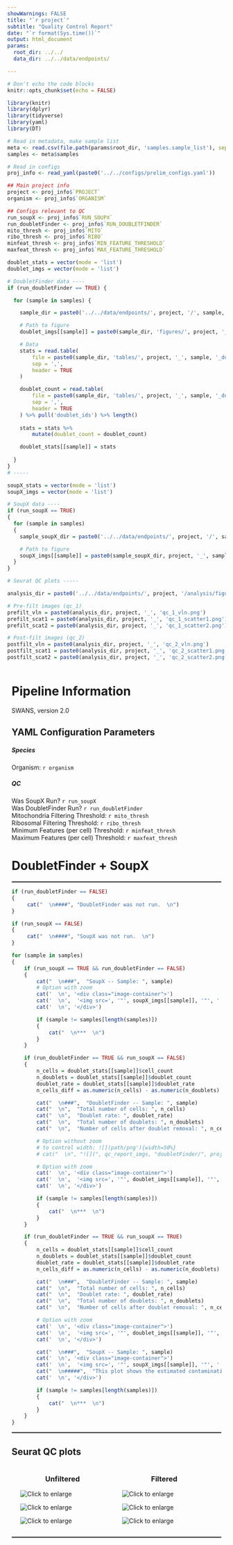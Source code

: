 ```yaml
---
showWarnings: FALSE
title: "`r project`"
subtitle: "Quality Control Report"
date: "`r format(Sys.time())`"
output: html_document
params:
  root_dir: ../../
  data_dir: ../../data/endpoints/

---
```


<style>
  .main-container {
      max-width: 100%;
      margin-left: 10px;
      margin-right: 10px;
      overflow-x: hidden;
  }
  .image-container {
    max-width: 95%;
    position: relative;
    margin-left: 10px;
    margin-right: 10px;
  }
  .image-container img {
    max-width: 95%;
    cursor: pointer;
    margin-left: 10px;
    margin-right: 10px;
  }
  .overlay {
    position: fixed;
    top: 0;
    left: 0;
    right: 0;
    bottom: 0;
    background-color: rgba(0, 0, 0, 0.5);
    display: none;
    z-index: 5;
  }
  .overlay.show {
    display: block;
  }
  .overlay img {
    position: absolute;
    top: 50%;
    left: 50%;
    transform: translate(-50%, -50%);
    max-width: 80%;
    max-height: 80%;
    transition: transform 0.3s ease;
  }
  .overlay img.enlarged {
    transform: translate(-50%, -50%) scale(2);
  }
  .overlay .close {
    position: absolute;
    top: 10px;
    right: 10px;
    font-size: 30px;
    color: white;
    cursor: pointer;
  }
</style>

<!-- There's gotta be a cleaner way tpo do this but I'm not good at JS -beigelk -->
<script>
  document.addEventListener("DOMContentLoaded", function() {
    const images = document.querySelectorAll(".image-container img");
    const overlay = document.createElement("div");
    overlay.classList.add("overlay");
    const overlayImg = document.createElement("img");
    overlay.appendChild(overlayImg);
    document.body.appendChild(overlay);
    const closeBtn = document.createElement("span");
    closeBtn.classList.add("close");
    closeBtn.innerHTML = "&times;";
    overlay.appendChild(closeBtn);
    images.forEach(function(image) {
      image.addEventListener("click", function() {
        image.classList.toggle("pop-out");
        overlay.style.display = image.classList.contains("pop-out") ? "block" : "none";
        overlayImg.src = this.src;
      });
    });
    // Click on overlay to close the pop-out
    overlay.addEventListener("click", function() {
      overlay.style.display = "none";
      images.forEach(function(image) {
        image.classList.remove("pop-out");
      });
    });
    // Close button
    closeBtn.addEventListener("click", function(e) {
      e.stopPropagation(); 
      overlay.style.display = "none";
      images.forEach(function(image) {
        image.classList.remove("pop-out");
      });
    });
  });
</script>

<style type="text/css">
    .main-container {
      max-width: 100%;
    }
    .row {
      max-width: 97%;
      display: flex;
    }
    .row-flex {
      max-width: 97%; 
      display: flex
      flex-flow: row wrap;
    }
    .col-flex-item {
      max-width: 97%;
      display: flex;
      flex-flow: column;
    }
</style>

```r

# Don't echo the code blocks
knitr::opts_chunk$set(echo = FALSE)

```

```r
library(knitr)
library(dplyr)
library(tidyverse)
library(yaml)
library(DT)
```

```r
# Read in metadata, make sample list
meta <- read.csv(file.path(params$root_dir, 'samples.sample_list'), sep = '\t', header = TRUE)
samples <- meta$samples
```

```r
# Read in configs
proj_info <- read_yaml(paste0('../../configs/prelim_configs.yaml'))

## Main project info
project <- proj_info$`PROJECT`   
organism <- proj_info$`ORGANISM`

## Configs relevant to QC
run_soupX <- proj_info$`RUN_SOUPX`
run_doubletFinder <- proj_info$`RUN_DOUBLETFINDER`
mito_thresh <- proj_info$`MITO`
ribo_thresh <- proj_info$`RIBO`
minfeat_thresh <- proj_info$`MIN_FEATURE_THRESHOLD`
maxfeat_thresh <- proj_info$`MAX_FEATURE_THRESHOLD`
```

```r

doublet_stats = vector(mode = 'list')
doublet_imgs = vector(mode = 'list')

# DoubletFinder data ----
if (run_doubletFinder == TRUE) {

  for (sample in samples) {

    sample_dir = paste0('../../data/endpoints/', project, '/', sample, '/', 'doubletFinder/')

    # Path to figure
    doublet_imgs[[sample]] = paste0(sample_dir, 'figures/', project, '_', sample, '_doublet.png')

    # Data
    stats = read.table(
        file = paste0(sample_dir, 'tables/', project, '_', sample, '_doubletfinder_stats.csv'),
        sep = ',',
        header = TRUE
    )

    doublet_count = read.table(
        file = paste0(sample_dir, 'tables/', project, '_', sample, '_doublet_ids.txt'),
        sep = ',',
        header = TRUE
    ) %>% pull('doublet_ids') %>% length()
    
    stats = stats %>%
        mutate(doublet_count = doublet_count)

    doublet_stats[[sample]] = stats
      
  }
}
# -----
```

```r

soupX_stats = vector(mode = 'list')
soupX_imgs = vector(mode = 'list')

# SoupX data ----
if (run_soupX == TRUE) 
{
  for (sample in samples) 
  {
    sample_soupX_dir = paste0('../../data/endpoints/', project, '/', sample, '/', 'soupX/')

    # Path to figure
    soupX_imgs[[sample]] = paste0(sample_soupX_dir, project, '_', sample, '_contam_plot.png')
  }
}

```


```r
# Seurat QC plots -----

analysis_dir = paste0('../../data/endpoints/', project, '/analysis/figures/')

# Pre-filt images (qc_1)
prefilt_vln = paste0(analysis_dir, project, '_', 'qc_1_vln.png')
prefilt_scat1 = paste0(analysis_dir, project, '_', 'qc_1_scatter1.png')
prefilt_scat2 = paste0(analysis_dir, project, '_', 'qc_1_scatter2.png')

# Post-filt images (qc_2)
postfilt_vln = paste0(analysis_dir, project, '_', 'qc_2_vln.png')
postfilt_scat1 = paste0(analysis_dir, project, '_', 'qc_2_scatter1.png')
postfilt_scat2 = paste0(analysis_dir, project, '_', 'qc_2_scatter2.png')

```

<div class="main-container">

# Pipeline Information
SWANS, version 2.0

## YAML Configuration Parameters
##### Species
Organism: `r organism`

##### QC
Was SoupX Run? `r run_soupX`    
Was DoubletFinder Run? `r run_doubletFinder`    
Mitochondria Filtering Threshold: `r mito_thresh`    
Ribosomal Filtering Threshold: `r ribo_thresh`    
Minimum Features (per cell) Threshold: `r minfeat_thresh`    
Maximum Features (per cell) Threshold: `r maxfeat_thresh`    

# DoubletFinder + SoupX
<hr style="border:1px solid gray"/>
```r
if (run_doubletFinder == FALSE)
{
	 cat("  \n####", "DoubletFinder was not run.  \n")
}

if (run_soupX == FALSE)
{
	 cat("  \n####", "SoupX was not run.  \n")
}

for (sample in samples) 
{
	if (run_soupX == TRUE && run_doubletFinder == FALSE) 
	{
        cat("  \n###",  "SoupX -- Sample: ", sample)
        # Option with zoom
        cat('  \n', '<div class="image-container">')
        cat('  \n',  '<img src=', '"', soupX_imgs[[sample]], '"', ' alt="Click to enlarge" width="60%"/>  \n', sep = '')
        cat('  \n', '</div>')

        if (sample != samples[length(samples)])
        {
            cat("  \n***  \n")
        }
	} 

	if (run_doubletFinder == TRUE && run_soupX == FALSE) 
	{
        n_cells = doublet_stats[[sample]]$cell_count
        n_doublets = doublet_stats[[sample]]$doublet_count
        doublet_rate = doublet_stats[[sample]]$doublet_rate
        n_cells_diff = as.numeric(n_cells) - as.numeric(n_doublets)

        cat("  \n###",  "DoubletFinder -- Sample: ", sample)
        cat("  \n",  "Total number of cells: ", n_cells)
        cat("  \n",  "Doublet rate: ", doublet_rate)
        cat("  \n",  "Total number of doublets: ", n_doublets)
        cat("  \n",  "Number of cells after doublet removal: ", n_cells_diff)

        # Option without zoom
        # to control width: ![](path/png'){width=50%}
        # cat("  \n", "![](", qc_report_imgs, "doubletFinder/", project, "_", sample, "_doublet", ".png){width=75%}", "  \n", sep = "")

        # Option with zoom
        cat('  \n', '<div class="image-container">')
        cat('  \n',  '<img src=', '"', doublet_imgs[[sample]], '"', ' alt="Click to enlarge" width="60%"/>  \n', sep = '')
        cat('  \n', '</div>')

        if (sample != samples[length(samples)])
        {
            cat("  \n***  \n")
        }
	} 

	if (run_doubletFinder == TRUE && run_soupX == TRUE) 
	{
        n_cells = doublet_stats[[sample]]$cell_count
        n_doublets = doublet_stats[[sample]]$doublet_count
        doublet_rate = doublet_stats[[sample]]$doublet_rate
        n_cells_diff = as.numeric(n_cells) - as.numeric(n_doublets)

        cat("  \n###",  "DoubletFinder -- Sample: ", sample)
        cat("  \n",  "Total number of cells: ", n_cells)
        cat("  \n",  "Doublet rate: ", doublet_rate)
        cat("  \n",  "Total number of doublets: ", n_doublets)
        cat("  \n",  "Number of cells after doublet removal: ", n_cells_diff)

        # Option with zoom
        cat('  \n', '<div class="image-container">')
        cat('  \n',  '<img src=', '"', doublet_imgs[[sample]], '"', ' alt="Click to enlarge" width="60%"/>  \n', sep = '')
        cat('  \n', '</div>')

        cat("  \n###",  "SoupX -- Sample: ", sample)
        cat('  \n', '<div class="image-container">')
        cat('  \n',  '<img src=', '"', soupX_imgs[[sample]], '"', ' alt="Click to enlarge" width="60%"/>  \n', sep = '')
        cat("  \n#####",  "This plot shows the estimated contamination fraction (ρ) — the proportion of RNA counts originating from ambient background rather than true cellular expression. The x-axis represents possible contamination levels, while the solid curve on the y-axis shows the posterior density: how likely each contamination level is, given the observed data. The teal vertical line marks the most probable contamination fraction, which is used to adjust the counts. The curve’s shape reflects confidence in the estimate — a sharp peak indicates a well-defined contamination level, while a flatter curve suggests more uncertainty. The dashed line represents assumptions on how likely contamination occurs.")
        cat('  \n', '</div>')

        if (sample != samples[length(samples)])
        {
            cat("  \n***  \n")
        }
	} 
}
```

<!-- 
```r

if (run_doubletFinder == TRUE) {
    for (sample in samples) {

        n_cells = doublet_stats[[sample]]$cell_count
        n_doublets = doublet_stats[[sample]]$doublet_count
        doublet_rate = doublet_stats[[sample]]$doublet_rate
        n_cells_diff = as.numeric(n_cells) - as.numeric(n_doublets)

        cat("  \n###",  "Sample: ", sample)
        cat("  \n",  "Total number of cells: ", n_cells)
        cat("  \n",  "Doublet rate: ", doublet_rate)
        cat("  \n",  "Total number of doublets: ", n_doublets)
        cat("  \n",  "Number of cells after doublet removal: ", n_cells_diff)

        # Option without zoom
        # to control width: ![](path/png'){width=50%}
        # cat("  \n", "![](", qc_report_imgs, "doubletFinder/", project, "_", sample, "_doublet", ".png){width=75%}", "  \n", sep = "")

        # Option with zoom
        cat('  \n', '<div class="image-container">')
        cat('  \n',  '<img src=', '"', doublet_imgs[[sample]], '"', ' alt="Click to enlarge" width="60%"/>  \n', sep = '')
        cat('  \n', '</div>')

        if (sample != samples[length(samples)])
        {
            cat("  \n***  \n")
        }
    }
} else {
    cat("  \n####", "DoubletFinder not run.  \n")
}
```
-->

<hr style="border:1px solid gray"/>
 
## Seurat QC plots
<div class="row">

<div class="column">

<h3 style="text-align: center;">Unfiltered</h3>

<div class="image-container">
  <img src="`r prefilt_vln`" alt="Click to enlarge"/>
</div>

<div class="image-container">
  <img src="`r prefilt_scat1`" alt="Click to enlarge"/>
</div>
<div class="image-container">
  <img src="`r prefilt_scat2`" alt="Click to enlarge"/>
</div>

</div>

<div class="column">

<h3 style="text-align: center;">Filtered</h3>

<div class="image-container">
  <img src="`r postfilt_vln`" alt="Click to enlarge"/>
</div>

<div class="image-container">
  <img src="`r postfilt_scat1`" alt="Click to enlarge"/>
</div>

<div class="image-container">
  <img src="`r postfilt_scat2`" alt="Click to enlarge"/>
</div>

</div>

</div>

<hr style="border:1px solid gray"/>

</div>
